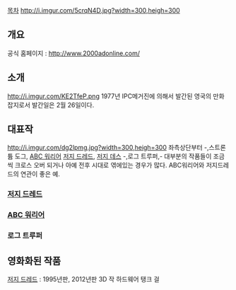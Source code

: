 [[목차]]
http://i.imgur.com/5crqN4D.jpg?width=300,heigh=300

== 개요 ==
공식 홈페이지 : [[http://www.2000adonline.com/]]


== 소개 ==
http://i.imgur.com/KE2TfeP.png
1977년 IPC메거진에 의해서 발간된 영국의 만화잡지로서 발간일은 2월 26일이다. 

== 대표작 ==
http://i.imgur.com/dg2lpmg.jpg?width=300,heigh=300
좌측상단부터 -,스트론튬 도그, [[ABC 워리어]]
[[저지 드레드]], [[저지 데스]]
-,로그 트루퍼,-
대부분의 작품들이 조금씩 크로스 오버 되거나 아예 전후 시대로 엮에있는 경우가 많다. ABC워리어와 저지드레드의 연관이 좋은 예.
=== [[저지 드레드]] ===
=== [[ABC 워리어]] ===
=== 로그 트루퍼 ===

== 영화화된 작품 ==
[[저지 드레드]] : 1995년판, 2012년판 3D 작
하드웨어
탱크 걸
